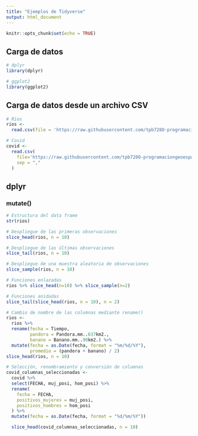 ```yaml
---
title: "Ejemplos de Tidyverse"
output: html_document
---
```


```r
knitr::opts_chunk$set(echo = TRUE)
```

## Carga de datos

```r
# dplyr
library(dplyr)

# ggplot2
library(ggplot2)
```
## Carga de datos desde un archivo CSV

```r
# Ríos
rios <-
  read.csv(file = 'https://raw.githubusercontent.com/tpb728O-programaciongeoespacialr/2021ii/main/datos/hidrologia/fdc/fdc.csv')

# Covid
covid <- 
  read.csv(
    file='https://raw.githubusercontent.com/tpb728O-programaciongeoespacialr/2021ii/main/datos/minsalud/covid/ultimafecha_CSV_GENERAL.csv', 
    sep = ","
  )
```

## dplyr

### mutate()

```r
# Estructura del data frame
str(rios)
```

```r
# Despliegue de las primeras observaciones
slice_head(rios, n = 10)

# Despliegue de las últimas observaciones
slice_tail(rios, n = 10)

# Despliegue de una muestra aleatoria de observaciones
slice_sample(rios, n = 10)
```
```r
# Funciones enlazadas
rios %>% slice_head(n=10) %>% slice_sample(n=2)
```
```r
# Funciones anidadas
slice_tail(slice_head(rios, n = 10), n = 2)
```
```r
# Cambio de nombre de las columnas mediante rename()
rios <-
  rios %>%
  rename(fecha = Tiempo,
         pandora = Pandora.mm..637km2.,
         banano = Banano.mm..90km2.) %>%
  mutate(fecha = as.Date(fecha, format = "%m/%d/%Y"),
         promedio = (pandora + banano) / 2)
slice_head(rios, n = 10)
```
```r
# Selección, renombramiento y conversión de columnas
covid_columnas_seleccionadas <-
  covid %>%
  select(FECHA, muj_posi, hom_posi) %>%
  rename(
    fecha = FECHA,
    positivos_mujeres = muj_posi,
    positivos_hombres = hom_posi
  ) %>%
  mutate(fecha = as.Date(fecha, format = "%d/%m/%Y"))

  slice_head(covid_columnas_seleccionadas, n = 10)
```

